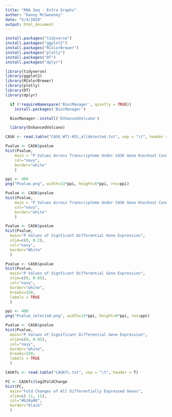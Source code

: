```yaml
---
title: "RNA Seq - Extra Graphs"
author: "Danny McSweeney"
date: "5/4/2020"
output: html_document
---
```


```r
install.packages("tidyverse")
install.packages("ggplot2")
install.packages("RColorBrewer")
install.packages("plotly")
install.packages("DT")
install.packages("dplyr")
```


```r
library(tidyverse)
library(ggplot2)
library(RColorBrewer)
library(plotly)
library(DT)
library(dplyr)
```


```r
  if (!requireNamespace('BiocManager', quietly = TRUE))
    install.packages('BiocManager')

  BiocManager::install('EnhancedVolcano')
```


```r
  library(EnhancedVolcano)
```

```r
CASK <- read.table("CASK_WT1-KO1_alldetected.txt", sep = "\t", header = T)
```

```r
Pvalue <- CASK$pvalue
hist(Pvalue,
    main = "P Values Across Transcriptome Under CASK Gene Knockout Conditions",
    col="navy",
    border="white"
    )
```

```r
ppi <- 400
png("Pvalue.png", width=13*ppi, height=8*ppi, res=ppi)

Pvalue <- CASK$pvalue
hist(Pvalue,
    main = "P Values Across Transcriptome Under CASK Gene Knockout Conditions",
    col="navy",
    border="white"
    )
```

```r
Pvalue <- CASK$pvalue
hist(Pvalue,
  main="P Values of Signficant Differential Gene Expression",
  xlim=c(0, 0.2),
  col="navy",
  border="White"
  )    
```


```r
Pvalue <- CASK$pvalue
hist(Pvalue,
  main="P Values of Signficant Differential Gene Expression",
  xlim=c(0, 0.05),
  col="navy",
  border="white",
  breaks=150,
  labels = TRUE
  )    
```

```r
ppi <- 400
png("Pvalue_selected.png", width=13*ppi, height=8*ppi, res=ppi)

Pvalue <- CASK$pvalue
hist(Pvalue,
  main="P Values of Significant Differential Gene Expression",
  xlim=c(0, 0.05),
  col="navy",
  border="white",
  breaks=150,
  labels = TRUE
  )    
```

```r
CASKfc <- read.table("CASKfc.txt", sep = "\t", header = T)
```


```r
FC <- CASKfc$log2FoldChange
hist(FC,
  main="Fold Changes of All Differentially Expressed Genes",
  xlim=c(-11, 11),
  col="#b34a00",
  border="black"
  )    
```

```r

```


```r

```



```r

```

